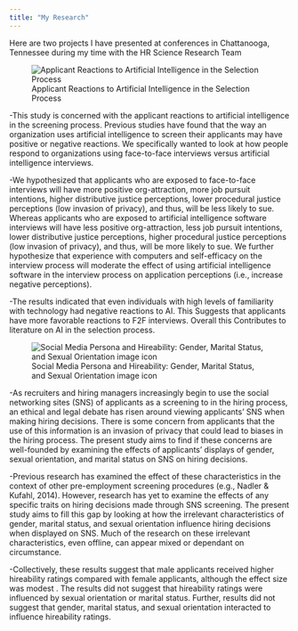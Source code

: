```yaml
---
title: "My Research"
---
```


Here are two projects I have presented at conferences in Chattanooga, Tennessee during my time with the HR Science Research Team

![Applicant Reactions to Artificial Intelligence in the Selection Process](https://media.licdn.com/media-proxy/ext?w=800&h=800&f=n&hash=QpJDihI2Qz1yQEbQS%2BR0droaTNM%3D&ora=1%2CaFBCTXdkRmpGL2lvQUFBPQ%2CxAVta5g-0R6jnhodx1Ey9KGTqAGj6E5DQJHUA3L0CHH05IbfPWjvfs-Me7fzpUAWLX1VjQA6Lbu1EmHiF46-edu-dYp13pG3dpL5agYUbhl4lWdI)

-This study is concerned with the applicant reactions to artificial intelligence in the screening process. Previous studies have found that the way an organization uses artificial intelligence to screen their applicants may have positive or negative reactions.  We specifically wanted to look at how people respond to organizations using face-to-face interviews versus artificial intelligence interviews. 

-We hypothesized that applicants who are exposed to face-to-face interviews will have more positive org-attraction, more job pursuit intentions, higher distributive justice perceptions, lower procedural justice perceptions (low invasion of privacy), and thus, will be less likely to sue. Whereas applicants who are exposed to artificial intelligence software interviews will have less positive org-attraction, less job pursuit intentions, lower distributive justice perceptions, higher procedural justice perceptions (low invasion of privacy), and thus, will be more likely to sue.  We further hypothesize that experience with computers and self-efficacy on the interview process will moderate the effect of using artificial intelligence software in the interview process on application perceptions (i.e., increase negative perceptions).

-The results indicated that even individuals with high levels of familiarity with technology had negative reactions to AI. This Suggests that applicants have more favorable reactions to F2F interviews. Overall this Contributes to literature on AI in the selection process.

![Social Media Persona and Hireability: Gender, Marital Status, and Sexual Orientation
image icon](https://media.licdn.com/media-proxy/ext?w=800&h=800&f=n&hash=IcVYQbWY08yRloAELb9oVPIkNow%3D&ora=1%2CaFBCTXdkRmpGL2lvQUFBPQ%2CxAVta5g-0R6jnhodx1Ey9KGTqAGj6E5DQJHUA3L0CHH05IbfPWjgL5TdKuTy8EBCfiUDjQA3fb21SWW0EI6-foPpKdskg5S2J8P5agYUbhl4lWdI)

-As recruiters and hiring managers increasingly begin to use the social networking sites (SNS) of applicants as a screening to in the hiring process, an ethical and legal debate has risen around viewing applicants’ SNS when making hiring decisions. There is some concern from applicants that the use of this information is an invasion of privacy that could lead to biases in the hiring process. The present study aims to find if these concerns are well-founded by examining the effects of applicants’ displays of gender, sexual orientation, and marital status on SNS on hiring decisions. 

-Previous research has examined the effect of these characteristics in the context of other pre-employment screening procedures (e.g., Nadler & Kufahl, 2014). However, research  has yet to examine the effects of any specific traits on hiring decisions made through SNS screening. The present study aims to fill this gap by looking at how the irrelevant characteristics of gender, marital status, and sexual orientation influence hiring decisions when displayed on SNS. Much of the research on these irrelevant characteristics, even offline, can appear mixed or dependant on circumstance. 

-Collectively, these results suggest that male applicants received higher hireability ratings compared with female applicants, although the effect size was modest .  The results did not suggest that hireability ratings were influenced by sexual orientation or marital status. Further, results did not suggest that gender, marital status, and sexual orientation interacted to influence hireability ratings.

